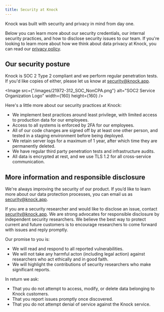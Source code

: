 ```yaml
---
title: Security at Knock
---
```




Knock was built with security and privacy in mind from day one.

Below you can learn more about our security credentials, our internal security practices, and how to disclose security issues to our team. If you're looking to learn more about how we think about data privacy at Knock, you can read our [privacy policy](https://knock.app/legal/privacy-policy). 


## Our security posture
Knock is SOC 2 Type 2 compliant and we perform regular penetration tests. If you'd like copies of either, please let us know at [security@knock.app](mailto:security@knock.app).

<Image src={"/images/21972-312_SOC_NonCPA.png"} alt="SOC2 Service Organization Logo" width={160} height={160} />

Here's a little more about our security practices at Knock:
- We implement best practices around least privilege, with limited access to production data for our employees.
- Access to all systems is enforced by 2FA for our employees.
- All of our code changes are signed off by at least one other person, and tested in a staging environment before being deployed.
- We retain server logs for a maximum of 1 year, after which time they are permanently deleted.
- We have regular third party penetration tests and infrastructure audits.
- All data is encrypted at rest, and we use TLS 1.2 for all cross-service communication.



## More information and responsible disclosure
We're always improving the security of our product. If you’d like to learn more about our data protection processes, you can email us as [security@knock.app](mailto:security@knock.app).

If you are a security researcher and would like to disclose an issue, contact [security@knock.app](mailto:security@knock.app). We are strong advocates for responsible disclosure by independent security researchers. We believe the best way to protect current and future customers is to encourage researchers to come forward with issues and reply promptly.

Our promise to you is:
- We will read and respond to all reported vulnerabilities.
- We will not take any harmful acton (including legal action) against researchers who act ethically and in good faith.
- We will highlight the contributions of security researchers who make significant reports.

In return we ask:
- That you do not attempt to access, modify, or delete data belonging to Knock customers.
- That you report issues promptly once discovered.
- That you do not attempt denial of service against the Knock service.

<br/>